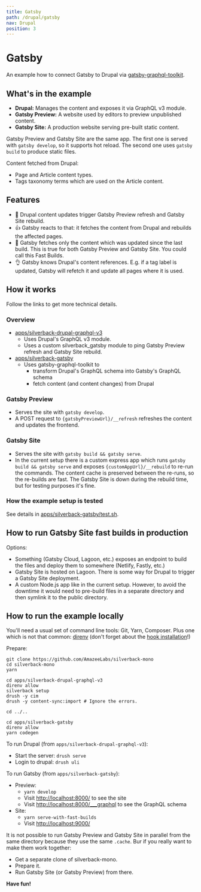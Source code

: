 ```yaml
---
title: Gatsby
path: /drupal/gatsby
nav: Drupal
position: 3
---
```


# Gatsby

An example how to connect Gatsby to Drupal via
[gatsby-graphql-toolkit](https://github.com/gatsbyjs/gatsby-graphql-toolkit).

## What's in the example

- **Drupal:** Manages the content and exposes it via GraphQL v3 module.
- **Gatsby Preview:** A website used by editors to preview unpublished content.
- **Gatsby Site:** A production website serving pre-built static content.

Gatsby Preview and Gatsby Site are the same app. The first one is served with
`gatsby develop`, so it supports hot reload. The second one uses `gatsby build`
to produce static files.

Content fetched from Drupal:

- Page and Article content types.
- Tags taxonomy terms which are used on the Article content.

## Features

- 👋 Drupal content updates trigger Gatsby Preview refresh and Gatsby Site
  rebuild.
- 👍 Gatsby reacts to that: it fetches the content from Drupal and rebuilds the
  affected pages.
- 🚀 Gatsby fetches only the content which was updated since the last build.
  This is true for both Gatsby Preview and Gatsby Site. You could call this Fast
  Builds.
- 👌 Gatsby knows Drupal's content references. E.g. if a tag label is updated,
  Gatsby will refetch it and update all pages where it is used.

## How it works

Follow the links to get more technical details.

### Overview

- [apps/silverback-drupal-graphql-v3](https://github.com/AmazeeLabs/silverback-mono/tree/development/apps/silverback-drupal-graphql-v3)
  - Uses Drupal's GraphQL v3 module.
  - Uses a custom silverback_gatsby module to ping Gatsby Preview refresh and
    Gatsby Site rebuild.
- [apps/silverback-gatsby](https://github.com/AmazeeLabs/silverback-mono/tree/development/apps/silverback-gatsby)
  - Uses gatsby-graphql-toolkit to
    - transform Drupal's GraphQL schema into Gatsby's GraphQL schema
    - fetch content (and content changes) from Drupal

### Gatsby Preview

- Serves the site with `gatsby develop`.
- A POST request to `{gatsbyPreviewUrl}/__refresh` refreshes the content and
  updates the frontend.

### Gatsby Site

- Serves the site with `gatsby build && gatsby serve`.
- In the current setup there is a custom express app which runs
  `gatsby build && gatsby serve` and exposes `{customAppUrl}/__rebuild` to
  re-run the commands. The content cache is preserved between the re-runs, so
  the re-builds are fast. The Gatsby Site is down during the rebuild time, but
  for testing purposes it's fine.

### How the example setup is tested

See details in
[apps/silverback-gatsby/test.sh](https://github.com/AmazeeLabs/silverback-mono/blob/development/apps/silverback-gatsby/test.sh).

## How to run Gatsby Site fast builds in production

Options:

- Something (Gatsby Cloud, Lagoon, etc.) exposes an endpoint to build the files
  and deploy them to somewhere (Netlify, Fastly, etc.)
- Gatsby Site is hosted on Lagoon. There is some way for Drupal to trigger a
  Gatsby Site deployment.
- A custom Node.js app like in the current setup. However, to avoid the downtime
  it would need to pre-build files in a separate directory and then symlink it
  to the public directory.

## How to run the example locally

You'll need a usual set of command line tools: Git, Yarn, Composer. Plus one
which is not that common: [direnv](https://direnv.net/docs/installation.html)
(don't forget about the [hook installation](https://direnv.net/docs/hook.html)!)

Prepare:

```shell
git clone https://github.com/AmazeeLabs/silverback-mono
cd silverback-mono
yarn

cd apps/silverback-drupal-graphql-v3
direnv allow
silverback setup
drush -y cim
drush -y content-sync:import # Ignore the errors.

cd ../..

cd apps/silverback-gatsby
direnv allow
yarn codegen
```

To run Drupal (from `apps/silverback-drupal-graphql-v3`):

- Start the server: `drush serve`
- Login to drupal: `drush uli`

To run Gatsby (from `apps/silverback-gatsby`):

- Preview:
  - `yarn develop`
  - Visit [http://localhost:8000/](http://localhost:8000/) to see the site
  - Visit
    [http://localhost:8000/\_\_\_graphql](http://localhost:8000/___graphql) to
    see the GraphQL schema
- Site:
  - `yarn serve-with-fast-builds`
  - Visit [http://localhost:9000/](http://localhost:9000/)

It is not possible to run Gatsby Preview and Gatsby Site in parallel from the
same directory because they use the same `.cache`. Bur if you really want to
make them work together:

- Get a separate clone of silverback-mono.
- Prepare it.
- Run Gatsby Site (or Gatsby Preview) from there.

**Have fun!**
